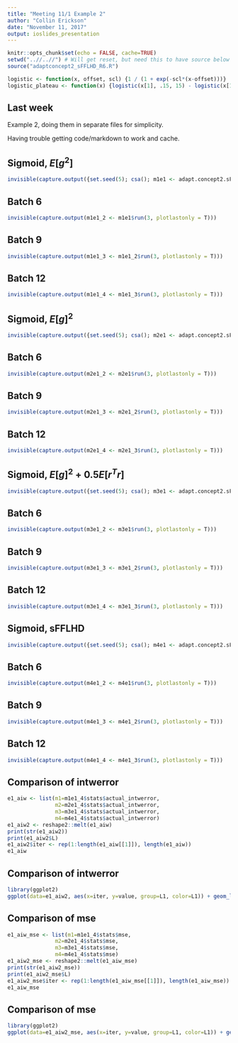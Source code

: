 ```yaml
---
title: "Meeting 11/1 Example 2"
author: "Collin Erickson"
date: "November 11, 2017"
output: ioslides_presentation
---
```


```r
knitr::opts_chunk$set(echo = FALSE, cache=TRUE)
setwd("..//..//") # Will get reset, but need this to have source below work properly
source("adaptconcept2_sFFLHD_R6.R")

logistic <- function(x, offset, scl) {1 / (1 + exp(-scl*(x-offset)))}
logistic_plateau <- function(x) {logistic(x[1], .15, 15) - logistic(x[1], .85,15)}
```



## Last week

Example 2, doing them in separate files for simplicity.

Having trouble getting code/markdown to work and cache.


## Sigmoid, $E[g^2]$

```r
invisible(capture.output({set.seed(5); csa(); m1e1 <- adapt.concept2.sFFLHD.R6$new(D=1,L=3,func=Vectorize(function(xx)logistic(xx,.5,15)), obj="desirability", des_func=des_func_grad_norm2_mean, alpha_des=1, weight_const=0, n0=3, take_until_maxpvar_below=1, package="GauPro_kernel", design='sFFLHD', selection_method="max_des_red_all", nugget=1e-6, actual_des_func=actual_des_func_grad_norm2_mean_logistic); m1e1$run(3, plotlastonly = T)}))
```

## Batch 6
```r
invisible(capture.output(m1e1_2 <- m1e1$run(3, plotlastonly = T)))
```


## Batch 9
```r
invisible(capture.output(m1e1_3 <- m1e1_2$run(3, plotlastonly = T)))
```

## Batch 12
```r
invisible(capture.output(m1e1_4 <- m1e1_3$run(3, plotlastonly = T)))
```



## Sigmoid, $E[g]^2$

```r
invisible(capture.output({set.seed(5); csa(); m2e1 <- adapt.concept2.sFFLHD.R6$new(D=1,L=3,func=Vectorize(function(xx)logistic(xx,.5,15)), obj="desirability", des_func=des_func_mean_grad_norm2, alpha_des=1, weight_const=0, n0=3, take_until_maxpvar_below=1, package="GauPro_kernel", design='sFFLHD', selection_method="max_des_red_all", nugget=1e-6, actual_des_func=actual_des_func_grad_norm2_mean_logistic); m2e1$run(3, plotlastonly = T)}))
```

## Batch 6
```r
invisible(capture.output(m2e1_2 <- m2e1$run(3, plotlastonly = T)))
```

## Batch 9
```r
invisible(capture.output(m2e1_3 <- m2e1_2$run(3, plotlastonly = T)))
```

## Batch 12
```r
invisible(capture.output(m2e1_4 <- m2e1_3$run(3, plotlastonly = T)))
```


## Sigmoid, $E[g]^2 + 0.5 E[r^Tr]$

```r
invisible(capture.output({set.seed(5); csa(); m3e1 <- adapt.concept2.sFFLHD.R6$new(D=1,L=3,func=Vectorize(function(xx)logistic(xx,.5,15)), obj="desirability", des_func=get_des_func_grad_norm2_mean_alpha(alpha=.5), alpha_des=1, weight_const=0, n0=3, take_until_maxpvar_below=1, package="GauPro_kernel", design='sFFLHD', selection_method="max_des_red_all", nugget=1e-6, actual_des_func=actual_des_func_grad_norm2_mean_logistic); m3e1$run(3, plotlastonly = T)}))
```

## Batch 6
```r
invisible(capture.output(m3e1_2 <- m3e1$run(3, plotlastonly = T)))
```

## Batch 9
```r
invisible(capture.output(m3e1_3 <- m3e1_2$run(3, plotlastonly = T)))
```

## Batch 12
```r
invisible(capture.output(m3e1_4 <- m3e1_3$run(3, plotlastonly = T)))
```


## Sigmoid, sFFLHD

```r
invisible(capture.output({set.seed(5); csa(); m4e1 <- adapt.concept2.sFFLHD.R6$new(D=1,L=3,func=Vectorize(function(xx)logistic(xx,.5,15)), obj="desirability", des_func=get_des_func_grad_norm2_mean_alpha(alpha=.5), alpha_des=1, weight_const=0, n0=3, take_until_maxpvar_below=1, package="GauPro_kernel", design='sFFLHD', selection_method="nonadapt", nugget=1e-6, actual_des_func=actual_des_func_grad_norm2_mean_logistic); m4e1$run(3, plotlastonly = T)}))
```

## Batch 6
```r
invisible(capture.output(m4e1_2 <- m4e1$run(3, plotlastonly = T)))
```

## Batch 9
```r
invisible(capture.output(m4e1_3 <- m4e1_2$run(3, plotlastonly = T)))
```

## Batch 12
```r
invisible(capture.output(m4e1_4 <- m4e1_3$run(3, plotlastonly = T)))
```

## Comparison of intwerror

```r
e1_aiw <- list(m1=m1e1_4$stats$actual_intwerror,
               m2=m2e1_4$stats$actual_intwerror,
               m3=m3e1_4$stats$actual_intwerror,
               m4=m4e1_4$stats$actual_intwerror)
e1_aiw2 <- reshape2::melt(e1_aiw)
print(str(e1_aiw2))
print(e1_aiw2$L)
e1_aiw2$iter <- rep(1:length(e1_aiw[[1]]), length(e1_aiw))
e1_aiw
```

## Comparison of intwerror

```r
library(ggplot2)
ggplot(data=e1_aiw2, aes(x=iter, y=value, group=L1, color=L1)) + geom_line() + geom_point()  + scale_y_continuous(trans='log10')
```


## Comparison of mse

```r
e1_aiw_mse <- list(m1=m1e1_4$stats$mse,
               m2=m2e1_4$stats$mse,
               m3=m3e1_4$stats$mse,
               m4=m4e1_4$stats$mse)
e1_aiw2_mse <- reshape2::melt(e1_aiw_mse)
print(str(e1_aiw2_mse))
print(e1_aiw2_mse$L)
e1_aiw2_mse$iter <- rep(1:length(e1_aiw_mse[[1]]), length(e1_aiw_mse))
e1_aiw_mse
```

## Comparison of mse

```r
library(ggplot2)
ggplot(data=e1_aiw2_mse, aes(x=iter, y=value, group=L1, color=L1)) + geom_line() + geom_point()  + scale_y_continuous(trans='log10')
```
